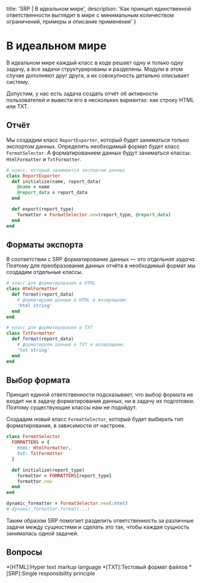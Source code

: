 
  title: 'SRP | В идеальном мире',
  description: 'Как принцип единственной ответственности выглядит в мире с минимальным количеством ограничений, примеры и описание применения'
}


# В идеальном мире

В идеальном мире каждый класс в коде решает одну и только одну задачу, а все задачи структурированы и разделены. Модули в этом случае дополняют друг друга, а их совокупность детально описывает систему.

Допустим, у нас есть задача создать отчёт об активности пользователей и вывести его в нескольких вариантах: как строку HTML или TXT.

## Отчёт

Мы создадим класс `ReportExporter`, который будет заниматься только экспортом данных. Определять необходимый формат будет класс `FormatSelector`. А форматированием данных будут заниматься классы: `HtmlFormatter` и `TxtFormatter`.

```ruby
# класс, который занимается экспортом данных
class ReportExporter
  def initialize(name, report_data)
    @name = name
    @report_data = report_data
  end

  def export(report_type)
    formatter = FormatSelector.new(report_type, @report_data)
  end
end
```

## Форматы экспорта

В соответствии с SRP форматирование данных — это _отдельная задача_. Поэтому для преобразования данных отчёта в необходимый формат мы создадим отдельные классы.

```ruby
# класс для форматирования в HTML
class HtmlFormatter
  def format(report_data)
    # форматируем данные в HTML и возвращаем:
    'html string'
  end
end

# класс для форматирования в TXT
class TxtFormatter
  def format(report_data)
    # форматируем данные в TXT и возвращаем:
    'txt string'
  end
end
```

## Выбор формата

Принцип единой ответственности подсказывает, что выбор формата не входит ни в задачу форматирования данных, ни в задачу их подготовки. Поэтому существующие классы нам не подойдут.

Создадим новый класс `FormatSelector`, который будет выбирать тип форматирования, в зависимости от настроек.

```ruby
class FormatSelector
  FORMATTERS = {
    html: HtmlFormatter,
    txt: TxtFormatter
  }

  def initialize(report_type)
    formatter = FORMATTERS[report_type]
    formatter.new
  end
end

dynamic_formatter = FormatSelector.new(:html)
# dynamic_formatter.format(...)
```

Таким образом SRP помогает разделить ответственность за различные задачи между сущностями и сделать это так, чтобы каждая сущность занималась одной задачей.

## Вопросы
<Quiz name='srp-ideal-1' />
<Quiz name='srp-ideal-2' />
<Quiz name='srp-ideal-3' />

*[HTML]:Hyper text markup language
*[TXT]:Тестовый формат файлов
*[SRP]:Single responsibility principle
